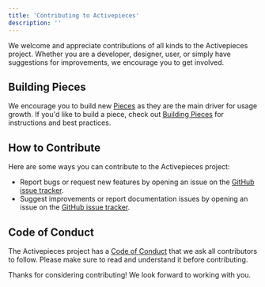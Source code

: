 ```yaml
---
title: 'Contributing to Activepieces'
description: ''
---
```


We welcome and appreciate contributions of all kinds to the Activepieces project. Whether you are a developer, designer, user, or simply have suggestions for improvements, we encourage you to get involved.

## Building Pieces
We encourage you to build new [Pieces](https://github.com/orgs/activepieces/projects/5/views/1) as they are the main driver for usage growth. If you'd like to build a piece, check out [Building Pieces](https://www.activepieces.com/docs/contributing/building-pieces/create-action) for instructions and best practices.

## How to Contribute

Here are some ways you can contribute to the Activepieces project:

- Report bugs or request new features by opening an issue on the [GitHub issue tracker](https://github.com/activepieces/activepieces/issues).
- Suggest improvements or report documentation issues by opening an issue on the [GitHub issue tracker](https://github.com/activepieces/activepieces/issues).

## Code of Conduct

The Activepieces project has a [Code of Conduct](https://github.com/activepieces/activepieces/blob/main/.github/CODE_OF_CONDUCT.md) that we ask all contributors to follow. Please make sure to read and understand it before contributing.

Thanks for considering contributing! We look forward to working with you.

